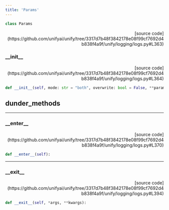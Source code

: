 ```yaml
---
title: 'Params'
---
```


```python
class Params
```

<p align="right">[source code](https://github.com/unifyai/unify/tree/3317d7b48f3842178e08f99cf7692d4b838f4a9f/unify/logging/logs.py#L363)</p>



### \_\_init\_\_

<p align="right">[source code](https://github.com/unifyai/unify/tree/3317d7b48f3842178e08f99cf7692d4b838f4a9f/unify/logging/logs.py#L364)</p>

```python
def __init__(self, mode: str = "both", overwrite: bool = False, **params):
```



## dunder_methods

---

### \_\_enter\_\_

<p align="right">[source code](https://github.com/unifyai/unify/tree/3317d7b48f3842178e08f99cf7692d4b838f4a9f/unify/logging/logs.py#L370)</p>

```python
def __enter__(self):
```



---

### \_\_exit\_\_

<p align="right">[source code](https://github.com/unifyai/unify/tree/3317d7b48f3842178e08f99cf7692d4b838f4a9f/unify/logging/logs.py#L394)</p>

```python
def __exit__(self, *args, **kwargs):
```

